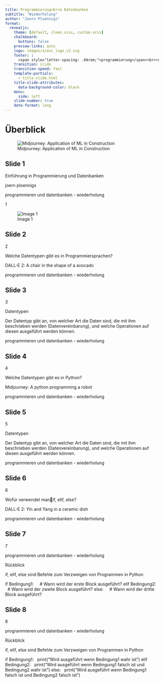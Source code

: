 ```yaml
---
title: Programmierung<br>& Datenbanken
subtitle: "Wiederholung"
author: "Joern Ploennigs"
format:
  revealjs:
    theme: [default, clean.scss, custom.scss]
    chalkboard: 
      buttons: false
    preview-links: auto
    logo: images/ai4sc_logo_v2.svg
    footer: |
      <span style="letter-spacing: .04rem;">programmierung</span><br><span style="letter-spacing: .0rem;">und datenbanken</span>
    transition: slide
    transition-speed: fast
    template-partials:
      - title-slide.html
    title-slide-attributes:
      data-background-color: black
    menu:
      side: left
    slide-number: true
    date-format: long
---
```


 
# Überblick {background="#333"}
<div class="midjourneyXX_frame">
![Midjourney: Application of ML in Construction](images/ueberblick/mj_application_of_machine_learning_in_construction.png){class="midjourneyXX"}
</div>



## Slide 1


Einführung in Programmierung und Datenbanken

joern ploennigs

programmieren und datenbanken - wiederholung

1

![Image 1](images/04w_Wiederholung/image_1.png)

## Slide 2


2

Welche Datentypen gibt es in Programmiersprachen?

DALL-E 2: A chair in the shape of a avocado

programmieren und datenbanken - wiederholung

## Slide 3


3

Datentypen

Der Datentyp gibt an, von welcher Art die Daten sind, die mit ihm beschrieben werden (Datenvereinbarung), und welche Operationen auf diesen ausgeführt werden können.

programmieren und datenbanken - wiederholung

## Slide 4


4

Welche Datentypen gibt es in Python?

Midjourney: A python programming a robot

programmieren und datenbanken - wiederholung

## Slide 5


5

Datentypen

Der Datentyp gibt an, von welcher Art die Daten sind, die mit ihm beschrieben werden (Datenvereinbarung), und welche Operationen auf diesen ausgeführt werden können.

programmieren und datenbanken - wiederholung

## Slide 6


6

Wofür verwendet manif, elif, else?

DALL-E 2: Yin and Yang in a ceramic dish

programmieren und datenbanken - wiederholung

## Slide 7


7

programmieren und datenbanken - wiederholung

Rückblick

if, elif, else sind Befehle zum Verzweigen von Programmen in Python

if Bedingung1:
    # Wann wird der erste Block ausgeführt?
elif Bedingung2:
    # Wann wird der zweite Block ausgeführt?
else:
    # Wann wird der dritte Block ausgeführt?

## Slide 8


8

programmieren und datenbanken - wiederholung

Rückblick

if, elif, else sind Befehle zum Verzweigen von Programmen in Python

if Bedingung1:
    print("Wird ausgeführt wenn Bedingung1 wahr ist")
elif Bedingung2:
    print("Wird ausgeführt wenn Bedingung1 falsch ist und Bedingung2 wahr ist")
else:
    print("Wird ausgeführt wenn Bedingung1 falsch ist und Bedingung2 falsch ist")